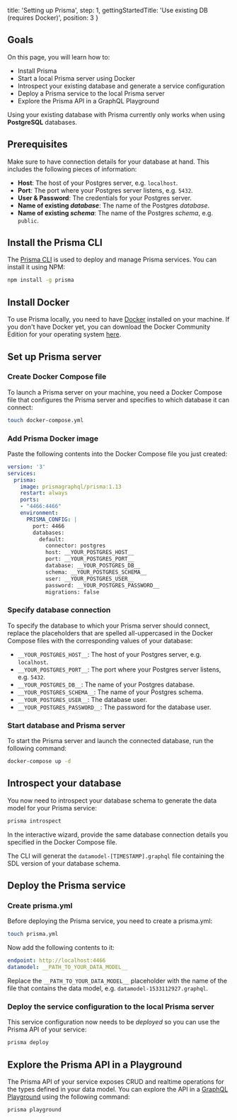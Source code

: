 
  title: 'Setting up Prisma',
  step: 1,
  gettingStartedTitle: 'Use existing DB (requires Docker)',
  position: 3
}

## Goals

On this page, you will learn how to:

- Install Prisma
- Start a local Prisma server using Docker
- Introspect your existing database and generate a service configuration
- Deploy a Prisma service to the local Prisma server
- Explore the Prisma API in a GraphQL Playground

<Warning>

Using your existing database with Prisma currently only works when using **PostgreSQL** databases.

</Warning>

## Prerequisites

Make sure to have connection details for your database at hand. This includes the following pieces of information:

- **Host**: The host of your Postgres server, e.g. `localhost`.
- **Port**: The port where your Postgres server listens, e.g. `5432`.
- **User & Password**: The credentials for your Postgres server.
- **Name of existing _database_**: The name of the Postgres _database_.
- **Name of existing _schema_**: The name of the Postgres _schema_, e.g. `public`.

## Install the Prisma CLI

The [Prisma CLI](https://www.npmjs.com/package/prisma) is used to deploy and manage Prisma services. You can install it using NPM:

```bash
npm install -g prisma
```

## Install Docker

To use Prisma locally, you need to have [Docker](https://www.docker.com) installed on your machine. If you don't have Docker yet, you can download the Docker Community Edition for your operating system [here](https://www.docker.com/community-edition).

## Set up Prisma server

### Create Docker Compose file

To launch a Prisma server on your machine, you need a Docker Compose file that configures the Prisma server and specifies to which database it can connect:

```bash
touch docker-compose.yml
```

### Add Prisma Docker image

Paste the following contents into the Docker Compose file you just created:

```yml
version: '3'
services:
  prisma:
    image: prismagraphql/prisma:1.13
    restart: always
    ports:
    - "4466:4466"
    environment:
      PRISMA_CONFIG: |
        port: 4466
        databases:
          default:
            connector: postgres
            host: __YOUR_POSTGRES_HOST__
            port: __YOUR_POSTGRES_PORT__
            database: __YOUR_POSTGRES_DB__
            schema: __YOUR_POSTGRES_SCHEMA__
            user: __YOUR_POSTGRES_USER__
            password: __YOUR_POSTGRES_PASSWORD__
            migrations: false
```

### Specify database connection

To specify the database to which your Prisma server should connect, replace the placeholders that are spelled all-uppercased in the Docker Compose files with the corresponding values of your database:

- `__YOUR_POSTGRES_HOST__`: The host of your Postgres server, e.g. `localhost`.
- `__YOUR_POSTGRES_PORT__`: The port where your Postgres server listens, e.g. `5432`.
- `__YOUR_POSTGRES_DB__`: The name of your Postgres database.
- `__YOUR_POSTGRES_SCHEMA__`: The name of your Postgres schema.
- `__YOUR_POSTGRES_USER__`: The database user.
- `__YOUR_POSTGRES_PASSWORD__`: The password for the database user.

### Start database and Prisma server

To start the Prisma server and launch the connected database, run the following command:

```bash
docker-compose up -d
```

## Introspect your database

You now need to introspect your database schema to generate the data model for your Prisma service:

```bash
prisma introspect
```

In the interactive wizard, provide the same database connection details you specified in the Docker Compose file.

The CLI will generat the `datamodel-[TIMESTAMP].graphql` file containing the SDL version of your database schema.

## Deploy the Prisma service

### Create prisma.yml

Before deploying the Prisma service, you need to create a prisma.yml:

```bash
touch prisma.yml
```

Now add the following contents to it:

```yml
endpoint: http://localhost:4466
datamodel: __PATH_TO_YOUR_DATA_MODEL__
```

Replace the `__PATH_TO_YOUR_DATA_MODEL__` placeholder with the name of the file that contains the data model, e.g. `datamodel-1533112927.graphql`.

### Deploy the service configuration to the local Prisma server

This service configuration now needs to be _deployed_ so you can use the Prisma API of your service:

```bash
prisma deploy
```

## Explore the Prisma API in a Playground

The Prisma API of your service exposes CRUD and realtime operations for the types defined in your data model. You can explore the API in a [GraphQL Playground](https://github.com/prismagraphql/graphql-playground) using the following command:

```bash
prisma playground
```